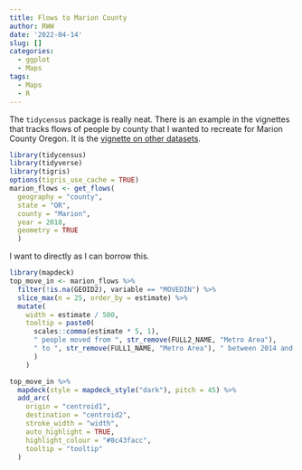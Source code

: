```yaml
---
title: Flows to Marion County
author: RWW
date: '2022-04-14'
slug: []
categories:
  - ggplot
  - Maps
tags:
  - Maps
  - R
---
```



The `tidycensus` package is really neat.  There is an example in the vignettes that tracks flows of people by county that I wanted to recreate for Marion County Oregon.  It is the [vignette on other datasets](https://walker-data.com/tidycensus/articles/other-datasets.html).

```r
library(tidycensus)
library(tidyverse)
library(tigris)
options(tigris_use_cache = TRUE)
marion_flows <- get_flows(
  geography = "county",
  state = "OR",
  county = "Marion",
  year = 2018,
  geometry = TRUE
  )
```

I want to directly as I can borrow this.

```r
library(mapdeck)
top_move_in <- marion_flows %>% 
  filter(!is.na(GEOID2), variable == "MOVEDIN") %>% 
  slice_max(n = 25, order_by = estimate) %>% 
  mutate(
    width = estimate / 500,
    tooltip = paste0(
      scales::comma(estimate * 5, 1),
      " people moved from ", str_remove(FULL2_NAME, "Metro Area"),
      " to ", str_remove(FULL1_NAME, "Metro Area"), " between 2014 and 2018"
      )
    )
```

```r
top_move_in %>% 
  mapdeck(style = mapdeck_style("dark"), pitch = 45) %>% 
  add_arc(
    origin = "centroid1",
    destination = "centroid2",
    stroke_width = "width",
    auto_highlight = TRUE,
    highlight_colour = "#8c43facc",
    tooltip = "tooltip"
  )
```

